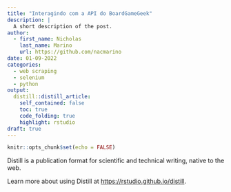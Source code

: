 ```yaml
---
title: "Interagindo com a API do BoardGameGeek"
description: |
  A short description of the post.
author:
  - first_name: Nicholas 
    last_name: Marino
    url: https://github.com/nacmarino
date: 01-09-2022
categories:
  - web scraping
  - selenium
  - python
output:
  distill::distill_article:
    self_contained: false
    toc: true
    code_folding: true
    highlight: rstudio
draft: true
---
```



```r
knitr::opts_chunk$set(echo = FALSE)
```

Distill is a publication format for scientific and technical writing, native to the web.

Learn more about using Distill at <https://rstudio.github.io/distill>.


